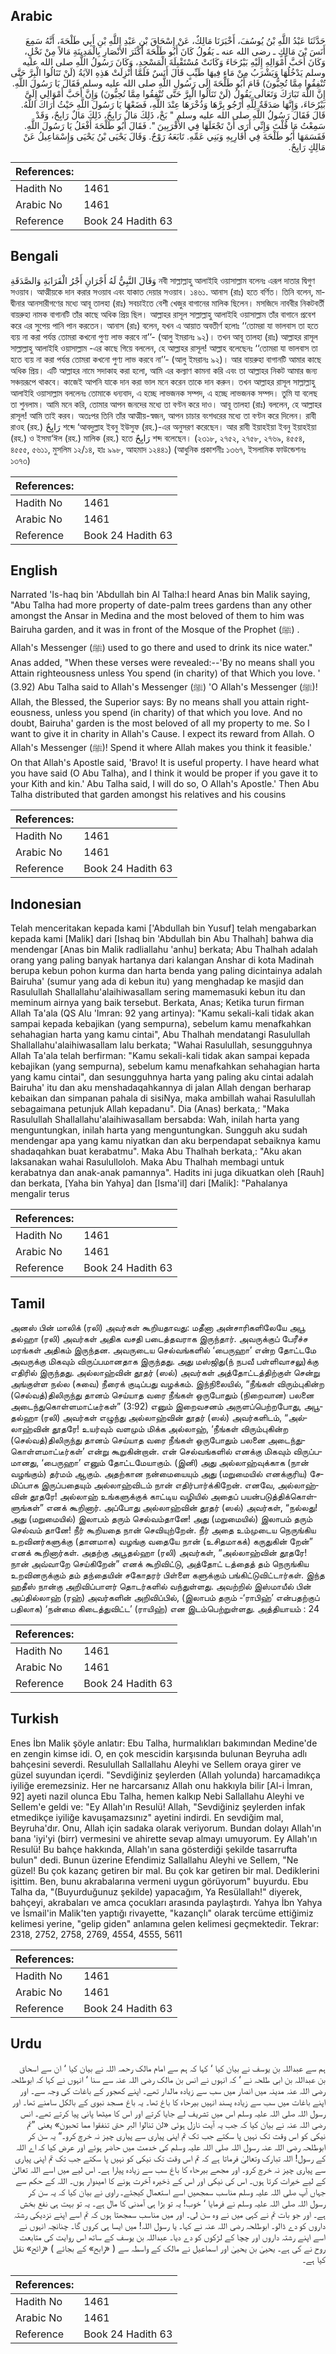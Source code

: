 ## Arabic


<div dir="rtl" lang="ar" style={{fontSize:'larger',backgroundColor:'#f8f9fa',padding:20}}>
حَدَّثَنَا عَبْدُ اللَّهِ بْنُ يُوسُفَ، أَخْبَرَنَا مَالِكٌ، عَنْ إِسْحَاقَ بْنِ عَبْدِ اللَّهِ بْنِ أَبِي طَلْحَةَ، أَنَّهُ سَمِعَ أَنَسَ بْنَ مَالِكٍ ـ رضى الله عنه ـ يَقُولُ كَانَ أَبُو طَلْحَةَ أَكْثَرَ الأَنْصَارِ بِالْمَدِينَةِ مَالاً مِنْ نَخْلٍ، وَكَانَ أَحَبَّ أَمْوَالِهِ إِلَيْهِ بَيْرُحَاءَ وَكَانَتْ مُسْتَقْبِلَةَ الْمَسْجِدِ، وَكَانَ رَسُولُ اللَّهِ صلى الله عليه وسلم يَدْخُلُهَا وَيَشْرَبُ مِنْ مَاءٍ فِيهَا طَيِّبٍ قَالَ أَنَسٌ فَلَمَّا أُنْزِلَتْ هَذِهِ الآيَةُ ‏(‏لَنْ تَنَالُوا الْبِرَّ حَتَّى تُنْفِقُوا مِمَّا تُحِبُّونَ‏)‏ قَامَ أَبُو طَلْحَةَ إِلَى رَسُولِ اللَّهِ صلى الله عليه وسلم فَقَالَ يَا رَسُولَ اللَّهِ‏.‏ إِنَّ اللَّهَ تَبَارَكَ وَتَعَالَى يَقُولُ ‏(‏لَنْ تَنَالُوا الْبِرَّ حَتَّى تُنْفِقُوا مِمَّا تُحِبُّونَ‏)‏ وَإِنَّ أَحَبَّ أَمْوَالِي إِلَىَّ بَيْرُحَاءَ، وَإِنَّهَا صَدَقَةٌ لِلَّهِ أَرْجُو بِرَّهَا وَذُخْرَهَا عِنْدَ اللَّهِ، فَضَعْهَا يَا رَسُولَ اللَّهِ حَيْثُ أَرَاكَ اللَّهُ‏.‏ قَالَ فَقَالَ رَسُولُ اللَّهِ صلى الله عليه وسلم ‏"‏ بَخْ، ذَلِكَ مَالٌ رَابِحٌ، ذَلِكَ مَالٌ رَابِحٌ، وَقَدْ سَمِعْتُ مَا قُلْتَ وَإِنِّي أَرَى أَنْ تَجْعَلَهَا فِي الأَقْرَبِينَ ‏"‏‏.‏ فَقَالَ أَبُو طَلْحَةَ أَفْعَلُ يَا رَسُولَ اللَّهِ‏.‏ فَقَسَمَهَا أَبُو طَلْحَةَ فِي أَقَارِبِهِ وَبَنِي عَمِّهِ‏.‏ تَابَعَهُ رَوْحٌ‏.‏ وَقَالَ يَحْيَى بْنُ يَحْيَى وَإِسْمَاعِيلُ عَنْ مَالِكٍ رَايِحٌ‏.‏
</div>
<div style={{backgroundColor:'#f8f9fa',padding:20, marginBottom: 10}}><table> <thead> <tr> <th>References:</th> <th></th> </tr> </thead> <tbody><tr><td>Hadith No</td><td>1461</td></tr><tr><td>Arabic No</td><td>1461</td></tr><tr><td>Reference</td><td>Book 24 Hadith 63</td></tr></tbody></table></div>

## Bengali


<div dir="ltr" lang="bn" style={{fontSize:'larger',backgroundColor:'#f8f9fa',padding:20}}>
وَقَالَ النَّبِيُّ لَهُ أَجْرَانِ أَجْرُ الْقَرَابَةِ وَالصَّدَقَةِ নবী সাল্লাল্লাহু আলাইহি ওয়াসাল্লাম বলেনঃ এরূপ দাতার দ্বিগুণ সওয়াব। আত্মীয়কে দান করার সওয়াব এবং যাকাত দেয়ার সওয়াব। ১৪৬১. আনাস (রাঃ) হতে বর্ণিত। তিনি বলেন, মাদ্বীনার আনসারীগণের মধ্যে আবূ তালহা (রাঃ) সবচাইতে বেশী খেজুর বাগানের মালিক ছিলেন। মসজিদে নাববীর নিকটবর্তী বায়রুহা নামক বাগানটি তাঁর কাছে অধিক প্রিয় ছিল। আল্লাহর রাসূল সাল্লাল্লাহু আলাইহি ওয়াসাল্লাম তাঁর বাগানে প্রবেশ করে এর সুপেয় পানি পান করতেন। আনাস (রাঃ) বলেন, যখন এ আয়াত অবতীর্ণ হলোঃ ‘‘তোমরা যা ভালবাস তা হতে ব্যয় না করা পর্যন্ত তোমরা কখনো পুণ্য লাভ করবে না’’- (আলু ইমরানঃ ৯২)। তখন আবূ তালহা (রাঃ) আল্লাহর রাসূল সাল্লাল্লাহু আলাইহি ওয়াসাল্লাম -এর কাছে গিয়ে বললেন, হে আল্লাহর রাসূল! আল্লাহ বলেছেনঃ ‘‘তোমরা যা ভালবাস তা হতে ব্যয় না করা পর্যন্ত তোমরা কখনো পুণ্য লাভ করবে না’’- (আলু ইমরানঃ ৯২)। আর বায়রুহা বাগানটি আমার কাছে অধিক প্রিয়। এটি আল্লাহর নামে সদাকাহ করা হলো, আমি এর কল্যাণ কামনা করি এবং তা আল্লাহর নিকট আমার জন্য সঞ্চয়রূপে থাকবে। কাজেই আপনি যাকে দান করা ভাল মনে করেন তাকে দান করুন। তখন আল্লাহর রাসূল সাল্লাল্লাহু আলাইহি ওয়াসাল্লাম বললেনঃ তোমাকে ধন্যবাদ, এ হচ্ছে লাভজনক সম্পদ, এ হচ্ছে লাভজনক সম্পদ। তুমি যা বলেছ তা শুনলাম। আমি মনে করি, তোমার আপন জনদের মধ্যে তা বণ্টন করে দাও। আবূ তালহা (রাঃ) বললেন, হে আল্লাহর রাসূল! আমি তাই করব। অতঃপর তিনি তাঁর আত্মীয়-স্বজন, আপন চাচার বংশধরের মধ্যে তা বণ্টন করে দিলেন। রাবী রাওহ (রহ.) رَايِحٌ শব্দে ‘আবদুল্লাহ ইবনু ইউসুফ (রহ.)-এর অনুসরণ করেছেন। আর রাবী ইয়াহইয়া ইবনু ইয়াহইয়া (রহ.) ও ইসমা‘ঈল (রহ.) মালিক (রহ.) হতে رَايِحٌ শব্দ বলেছেন। (২৩১৮, ২৭৫২, ২৭৫৮, ২৭৬৯, ৪৫৫৪, ৪৫৫৫, ৫৬১১, মুসলিম ১২/১৪, হাঃ ৯৯৮, আহমাদ ১২৪৪১) (আধুনিক প্রকাশনীঃ ১৩৬৭, ইসলামিক ফাউন্ডেশনঃ ১৩৭৩)
</div>
<div style={{backgroundColor:'#f8f9fa',padding:20, marginBottom: 10}}><table> <thead> <tr> <th>References:</th> <th></th> </tr> </thead> <tbody><tr><td>Hadith No</td><td>1461</td></tr><tr><td>Arabic No</td><td>1461</td></tr><tr><td>Reference</td><td>Book 24 Hadith 63</td></tr></tbody></table></div>

## English


<div dir="ltr" lang="en" style={{fontSize:'larger',backgroundColor:'#f8f9fa',padding:20}}>
Narrated 'Is-haq bin 'Abdullah bin Al Talha:I heard Anas bin Malik saying, "Abu Talha had more property of date-palm trees gardens than any other amongst the Ansar in Medina and the most beloved of them to him was Bairuha garden, and it was in front of the Mosque of the Prophet (ﷺ) . Allah's Messenger (ﷺ) used to go there and used to drink its nice water." Anas added, "When these verses were revealed:--'By no means shall you Attain righteousness unless You spend (in charity) of that Which you love. ' (3.92) Abu Talha said to Allah's Messenger (ﷺ) 'O Allah's Messenger (ﷺ)! Allah, the Blessed, the Superior says: By no means shall you attain righteousness, unless you spend (in charity) of that which you love. And no doubt, Bairuha' garden is the most beloved of all my property to me. So I want to give it in charity in Allah's Cause. I expect its reward from Allah. O Allah's Messenger (ﷺ)! Spend it where Allah makes you think it feasible.' On that Allah's Apostle said, 'Bravo! It is useful property. I have heard what you have said (O Abu Talha), and I think it would be proper if you gave it to your Kith and kin.' Abu Talha said, I will do so, O Allah's Apostle.' Then Abu Talha distributed that garden amongst his relatives and his cousins
</div>
<div style={{backgroundColor:'#f8f9fa',padding:20, marginBottom: 10}}><table> <thead> <tr> <th>References:</th> <th></th> </tr> </thead> <tbody><tr><td>Hadith No</td><td>1461</td></tr><tr><td>Arabic No</td><td>1461</td></tr><tr><td>Reference</td><td>Book 24 Hadith 63</td></tr></tbody></table></div>

## Indonesian


<div dir="ltr" lang="id" style={{fontSize:'larger',backgroundColor:'#f8f9fa',padding:20}}>
Telah menceritakan kepada kami ['Abdullah bin Yusuf] telah mengabarkan kepada kami [Malik] dari [Ishaq bin 'Abdullah bin Abu Thalhah] bahwa dia mendengar [Anas bin Malik radliallahu 'anhu] berkata; Abu Thalhah adalah orang yang paling banyak hartanya dari kalangan Anshar di kota Madinah berupa kebun pohon kurma dan harta benda yang paling dicintainya adalah Bairuha' (sumur yang ada di kebun itu) yang menghadap ke masjid dan Rasulullah Shallallahu'alaihiwasallam sering mamemasuki kebun itu dan meminum airnya yang baik tersebut. Berkata, Anas; Ketika turun firman Allah Ta'ala (QS Alu 'Imran: 92 yang artinya): "Kamu sekali-kali tidak akan sampai kepada kebajikan (yang sempurna), sebelum kamu menafkahkan sehahagian harta yang kamu cintai", Abu Thalhah mendatangi Rasulullah Shallallahu'alaihiwasallam lalu berkata; "Wahai Rasulullah, sesungguhnya Allah Ta'ala telah berfirman: "Kamu sekali-kali tidak akan sampai kepada kebajikan (yang sempurna), sebelum kamu menafkahkan sehahagian harta yang kamu cintai", dan sesungguhnya harta yang paling aku cintai adalah Bairuha' itu dan aku menshadaqahkannya di jalan Allah dengan berharap kebaikan dan simpanan pahala di sisiNya, maka ambillah wahai Rasulullah sebagaimana petunjuk Allah kepadanu". Dia (Anas) berkata,: "Maka Rasulullah Shallallahu'alaihiwasallam bersabda: Wah, inilah harta yang menguntungkan, inilah harta yang menguntungkan. Sungguh aku sudah mendengar apa yang kamu niyatkan dan aku berpendapat sebaiknya kamu shadaqahkan buat kerabatmu". Maka Abu Thalhah berkata,: "Aku akan laksanakan wahai Rasululloloh. Maka Abu Thalhah membagi untuk kerabatnya dan anak-anak pamannya". Hadits ini juga dikuatkan oleh [Rauh] dan berkata, [Yaha bin Yahya] dan [Isma'il] dari [Malik]: "Pahalanya mengalir terus
</div>
<div style={{backgroundColor:'#f8f9fa',padding:20, marginBottom: 10}}><table> <thead> <tr> <th>References:</th> <th></th> </tr> </thead> <tbody><tr><td>Hadith No</td><td>1461</td></tr><tr><td>Arabic No</td><td>1461</td></tr><tr><td>Reference</td><td>Book 24 Hadith 63</td></tr></tbody></table></div>

## Tamil


<div dir="ltr" lang="ta" style={{fontSize:'larger',backgroundColor:'#f8f9fa',padding:20}}>
அனஸ் பின் மாலிக் (ரலி) அவர்கள் கூறியதாவது: மதீனா அன்சாரிகளிலேயே அபூ தல்ஹா (ரலி) அவர்கள் அதிக வசதி படைத்தவராக இருந்தார். அவருக்குப் பேரீச்ச மரங்கள் அதிகம் இருந்தன. அவருடைய செல்வங்களில் ‘பைருஹா’ என்ற தோட்டமே அவருக்கு மிகவும் விருப்பமானதாக இருந்தது. அது மஸ்ஜிது(ந் நபவீ பள்ளிவாசலு)க்கு எதிரில் இருந்தது. அல்லாஹ்வின் தூதர் (ஸல்) அவர்கள் அத்தோட்டத்திற்குள் சென்று அங்குள்ள நல்ல (சுவை) நீரைக் குடிப்பது வழக்கம். இந்நிலையில், “நீங்கள் விரும்புகின்ற (செல்வத்)திலிருந்து தானம் செய்யாத வரை நீங்கள் ஒருபோதும் (நிறைவான) பலனை அடைந்துகொள்ளமாட்டீர்கள்” (3:92) எனும் இறைவசனம் அருளப்பெற்றபோது, அபூதல்ஹா (ரலி) அவர்கள் எழுந்து அல்லாஹ்வின் தூதர் (ஸல்) அவர்களிடம், “அல்லாஹ்வின் தூதரே! உயர்வும் வளமும் மிக்க அல்லாஹ், ‘நீங்கள் விரும்புகின்ற (செல்வத்)திலிருந்து தானம் செய்யாத வரை நீங்கள் ஒருபோதும் பலனை அடைந்துகொள்ளமாட்டீர்கள்’ என்று கூறுகின்றான். என் செல்வங்களில் எனக்கு மிகவும் விருப்பமானது, ‘பைருஹா’ எனும் தோட்டமேயாகும். (இனி) அது அல்லாஹ்வுக்காக (நான் வழங்கும்) தர்மம் ஆகும். அதற்கான நன்மையையும் அது (மறுமையில் எனக்குரிய) சேமிப்பாக இருப்பதையும் அல்லாஹ்விடம் நான் எதிர்பார்க்கிறேன். எனவே, அல்லாஹ்வின் தூதரே! அல்லாஹ் உங்களுக்குக் காட்டிய வழியில் அதைப் பயன்படுத்திக்கொள்ளுங்கள்” எனக் கூறினார். அப்போது அல்லாஹ்வின் தூதர் (ஸல்) அவர்கள், “நல்லது! அது (மறுமையில்) இலாபம் தரும் செல்வம்தானே! அது (மறுமையில்) இலாபம் தரும் செல்வம் தானே! நீர் கூறியதை நான் செவியுற்றேன். நீர் அதை உம்முடைய நெருங்கிய உறவினர்களுக்கு (தானமாக) வழங்கு வதையே நான் (உசிதமாகக்) கருதுகின் றேன்” எனக் கூறினார்கள். அதற்கு அபூதல்ஹா (ரலி) அவர்கள், “அல்லாஹ்வின் தூதரே! நான் அவ்வாறே செய்கிறேன்” எனக் கூறிவிட்டு, அத்தோட் டத்தைத் தம் நெருங்கிய உறவினருக்கும் தம் தந்தையின் சகோதரர் பிள்ளை களுக்கும் பங்கிட்டுவிட்டார்கள். இந்த ஹதீஸ் நான்கு அறிவிப்பாளர் தொடர்களில் வந்துள்ளது. அவற்றில் இஸ்மாயீல் பின் அப்தில்லாஹ் (ரஹ்) அவர்களின் அறிவிப்பில், (இலாபம் தரும் -‘ராபிஹ்’ என்பதற்குப் பதிலாக) ‘நன்மை கிடைத்துவிட்ட’ (ராயிஹ்) என இடம்பெற்றுள்ளது. அத்தியாயம் : 24
</div>
<div style={{backgroundColor:'#f8f9fa',padding:20, marginBottom: 10}}><table> <thead> <tr> <th>References:</th> <th></th> </tr> </thead> <tbody><tr><td>Hadith No</td><td>1461</td></tr><tr><td>Arabic No</td><td>1461</td></tr><tr><td>Reference</td><td>Book 24 Hadith 63</td></tr></tbody></table></div>

## Turkish


<div dir="ltr" lang="tr" style={{fontSize:'larger',backgroundColor:'#f8f9fa',padding:20}}>
Enes İbn Malik şöyle anlatır: Ebu Talha, hurmalıkları bakımından Medine'de en zengin kimse idi. O, en çok mescidin karşısında bulunan Beyruha adlı bahçesini severdi. Resulullah Sallallahu Aleyhi ve Sellem oraya girer ve güzel suyundan içerdi. "Sevdiğiniz şeylerden (Allah yolunda) harcamadıkça iyiliğe eremezsiniz. Her ne harcarsanız Allah onu hakkıyla bilir [Al-i İmran, 92] ayeti nazil olunca Ebu Tal­ha, hemen kalkıp Nebi Sallallahu Aleyhi ve Sellem'e geldi ve: "Ey Allah'ın Resulü! Allah, "Sevdiğiniz şeylerden infak etmedikçe iyiliğe kavuşamazsınız" ayetini indirdi. En sevdiğim mal, Beyruha'dır. Onu, Allah için sadaka olarak veriyorum. Bundan dolayı Allah'ın bana 'iyi'yi (birr) vermesini ve ahirette sevap almayı umuyorum. Ey Allah'ın Resulü! Bu bahçe hakkında, Allah'ın sana gösterdiği şekilde tasarrufta bulun" dedi. Bunun üzerine Efendimiz Sallallahu Aleyhi ve Sellem, "Ne güzel! Bu çok kazanç getiren bir mal. Bu çok kar getiren bir mal. Dediklerini işittim. Ben, bunu akrabalarına vermeni uygun görüyorum" buyurdu. Ebu Talha da, "(Buyurduğunuz şekilde) yapacağım, Ya Resülallah!" diyerek, bahçeyi, akrabaları ve amca çocukları arasında paylaştırdı. Yahya İbn Yahya ve İsmail'in Malik'ten yaptığı rivayette, "kazançlı" olarak tercüme ettiğimiz kelimesi yerine, "gelip giden" anlamına gelen kelimesi geçmektedir. Tekrar: 2318, 2752, 2758, 2769, 4554, 4555, 5611
</div>
<div style={{backgroundColor:'#f8f9fa',padding:20, marginBottom: 10}}><table> <thead> <tr> <th>References:</th> <th></th> </tr> </thead> <tbody><tr><td>Hadith No</td><td>1461</td></tr><tr><td>Arabic No</td><td>1461</td></tr><tr><td>Reference</td><td>Book 24 Hadith 63</td></tr></tbody></table></div>

## Urdu


<div dir="rtl" lang="ur" style={{fontSize:'larger',backgroundColor:'#f8f9fa',padding:20}}>
ہم سے عبداللہ بن یوسف نے بیان کیا ‘ کہا کہ ہم سے امام مالک رحمہ اللہ نے بیان کیا ‘ ان سے اسحاق بن عبداللہ بن ابی طلحہ نے ‘ کہ انہوں نے انس بن مالک رضی اللہ عنہ سے سنا ‘ انہوں نے کہا کہ ابوطلحہ رضی اللہ عنہ مدینہ میں انصار میں سب سے زیادہ مالدار تھے۔ اپنے کھجور کے باغات کی وجہ سے۔ اور اپنے باغات میں سب سے زیادہ پسند انہیں بیرحاء کا باغ تھا۔ یہ باغ مسجد نبوی کے بالکل سامنے تھا۔ اور رسول اللہ صلی اللہ علیہ وسلم اس میں تشریف لے جایا کرتے اور اس کا میٹھا پانی پیا کرتے تھے۔ انس رضی اللہ عنہ نے بیان کیا کہ جب یہ آیت نازل ہوئی «لن تنالوا البر حتى تنفقوا مما تحبون‏» یعنی ”تم نیکی کو اس وقت تک نہیں پا سکتے جب تک تم اپنی پیاری سے پیاری چیز نہ خرچ کرو۔“ یہ سن کر ابوطلحہ رضی اللہ عنہ رسول اللہ صلی اللہ علیہ وسلم کی خدمت میں حاضر ہوئے اور عرض کیا کہ اے اللہ کے رسول! اللہ تبارک وتعالیٰ فرماتا ہے کہ تم اس وقت تک نیکی کو نہیں پا سکتے جب تک تم اپنی پیاری سے پیاری چیز نہ خرچ کرو۔ اور مجھے بیرحاء کا باغ سب سے زیادہ پیارا ہے۔ اس لیے میں اسے اللہ تعالیٰ کے لیے خیرات کرتا ہوں۔ اس کی نیکی اور اس کے ذخیرہ آخرت ہونے کا امیدوار ہوں۔ اللہ کے حکم سے جہاں آپ صلی اللہ علیہ وسلم مناسب سمجھیں اسے استعمال کیجئے۔ راوی نے بیان کیا کہ یہ سن کر رسول اللہ صلی اللہ علیہ وسلم نے فرمایا ‘ خوب! یہ تو بڑا ہی آمدنی کا مال ہے۔ یہ تو بہت ہی نفع بخش ہے۔ اور جو بات تم نے کہی میں نے وہ سن لی۔ اور میں مناسب سمجھتا ہوں کہ تم اسے اپنے نزدیکی رشتہ داروں کو دے ڈالو۔ ابوطلحہ رضی اللہ عنہ نے کہا۔ یا رسول اللہ! میں ایسا ہی کروں گا۔ چنانچہ انہوں نے اسے اپنے رشتہ داروں اور چچا کے لڑکوں کو دے دیا۔ عبداللہ بن یوسف کے ساتھ اس روایت کی متابعت روح نے کی ہے۔ یحییٰ بن یحییٰ اور اسماعیل نے مالک کے واسطہ سے ( «رابح» کے بجائے ) «رائح» نقل کیا ہے۔
</div>
<div style={{backgroundColor:'#f8f9fa',padding:20, marginBottom: 10}}><table> <thead> <tr> <th>References:</th> <th></th> </tr> </thead> <tbody><tr><td>Hadith No</td><td>1461</td></tr><tr><td>Arabic No</td><td>1461</td></tr><tr><td>Reference</td><td>Book 24 Hadith 63</td></tr></tbody></table></div>